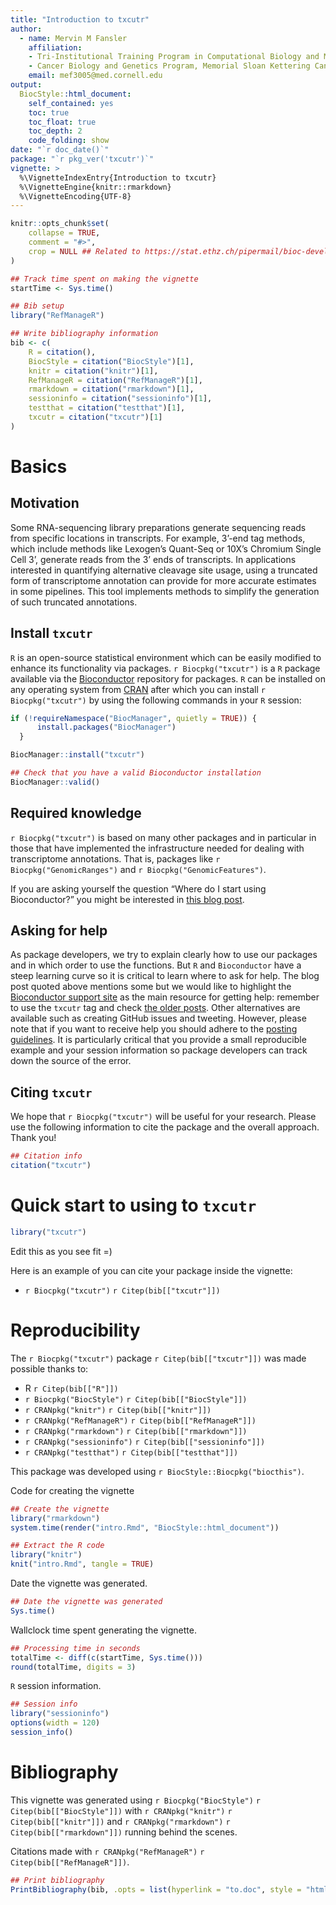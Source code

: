 ```yaml
---
title: "Introduction to txcutr"
author: 
  - name: Mervin M Fansler
    affiliation:
    - Tri-Institutional Training Program in Computational Biology and Medicine, Weill Cornell Graduate College, New York 10021, NY, USA
    - Cancer Biology and Genetics Program, Memorial Sloan Kettering Cancer Center, New York, NY 10065, USA
    email: mef3005@med.cornell.edu
output: 
  BiocStyle::html_document:
    self_contained: yes
    toc: true
    toc_float: true
    toc_depth: 2
    code_folding: show
date: "`r doc_date()`"
package: "`r pkg_ver('txcutr')`"
vignette: >
  %\VignetteIndexEntry{Introduction to txcutr}
  %\VignetteEngine{knitr::rmarkdown}
  %\VignetteEncoding{UTF-8}  
---
```


```r
knitr::opts_chunk$set(
    collapse = TRUE,
    comment = "#>",
    crop = NULL ## Related to https://stat.ethz.ch/pipermail/bioc-devel/2020-April/016656.html
)
```


```r
## Track time spent on making the vignette
startTime <- Sys.time()

## Bib setup
library("RefManageR")

## Write bibliography information
bib <- c(
    R = citation(),
    BiocStyle = citation("BiocStyle")[1],
    knitr = citation("knitr")[1],
    RefManageR = citation("RefManageR")[1],
    rmarkdown = citation("rmarkdown")[1],
    sessioninfo = citation("sessioninfo")[1],
    testthat = citation("testthat")[1],
    txcutr = citation("txcutr")[1]
)
```

# Basics

## Motivation

Some RNA-sequencing library preparations generate sequencing reads from specific locations in transcripts. For example,
3'-end tag methods, which include methods like Lexogen's Quant-Seq or 10X's Chromium Single Cell 3', generate reads from
the 3' ends of transcripts. In applications interested in quantifying alternative cleavage site usage, using a truncated
form of transcriptome annotation can provide for more accurate estimates in some pipelines. This tool implements methods
to simplify the generation of such truncated annotations.

## Install `txcutr`

`R` is an open-source statistical environment which can be easily modified to enhance its functionality via packages. `r Biocpkg("txcutr")` is a `R` package available via the [Bioconductor](http://bioconductor.org) repository for packages. `R` can be installed on any operating system from [CRAN](https://cran.r-project.org/) after which you can install `r Biocpkg("txcutr")` by using the following commands in your `R` session:

```r
if (!requireNamespace("BiocManager", quietly = TRUE)) {
      install.packages("BiocManager")
  }

BiocManager::install("txcutr")

## Check that you have a valid Bioconductor installation
BiocManager::valid()
```

## Required knowledge

`r Biocpkg("txcutr")` is based on many other packages and in particular in those that have implemented the infrastructure needed for dealing with transcriptome annotations. That is, packages like `r Biocpkg("GenomicRanges")` and 
`r Biocpkg("GenomicFeatures")`.

If you are asking yourself the question "Where do I start using Bioconductor?" you might be interested in [this blog post](http://lcolladotor.github.io/2014/10/16/startbioc/#.VkOKbq6rRuU).

## Asking for help

As package developers, we try to explain clearly how to use our packages and in which order to use the functions. But `R` and `Bioconductor` have a steep learning curve so it is critical to learn where to ask for help. The blog post quoted above mentions some but we would like to highlight the [Bioconductor support site](https://support.bioconductor.org/) as the main resource for getting help: remember to use the `txcutr` tag and check [the older posts](https://support.bioconductor.org/t/txcutr/). Other alternatives are available such as creating GitHub issues and tweeting. However, please note that if you want to receive help you should adhere to the [posting guidelines](http://www.bioconductor.org/help/support/posting-guide/). It is particularly critical that you provide a small reproducible example and your session information so package developers can track down the source of the error.

## Citing `txcutr`

We hope that `r Biocpkg("txcutr")` will be useful for your research. Please use the following information to cite the package and the overall approach. Thank you!

```r
## Citation info
citation("txcutr")
```

# Quick start to using to `txcutr`

```r
library("txcutr")
```

Edit this as you see fit =)

Here is an example of you can cite your package inside the vignette:

* `r Biocpkg("txcutr")` `r Citep(bib[["txcutr"]])`



# Reproducibility

The `r Biocpkg("txcutr")` package `r Citep(bib[["txcutr"]])` was made possible thanks to:

* R `r Citep(bib[["R"]])`
* `r Biocpkg("BiocStyle")` `r Citep(bib[["BiocStyle"]])`
* `r CRANpkg("knitr")` `r Citep(bib[["knitr"]])`
* `r CRANpkg("RefManageR")` `r Citep(bib[["RefManageR"]])`
* `r CRANpkg("rmarkdown")` `r Citep(bib[["rmarkdown"]])`
* `r CRANpkg("sessioninfo")` `r Citep(bib[["sessioninfo"]])`
* `r CRANpkg("testthat")` `r Citep(bib[["testthat"]])`

This package was developed using `r BiocStyle::Biocpkg("biocthis")`.


Code for creating the vignette

```r
## Create the vignette
library("rmarkdown")
system.time(render("intro.Rmd", "BiocStyle::html_document"))

## Extract the R code
library("knitr")
knit("intro.Rmd", tangle = TRUE)
```

Date the vignette was generated.

```r
## Date the vignette was generated
Sys.time()
```

Wallclock time spent generating the vignette.

```r
## Processing time in seconds
totalTime <- diff(c(startTime, Sys.time()))
round(totalTime, digits = 3)
```

`R` session information.

```r
## Session info
library("sessioninfo")
options(width = 120)
session_info()
```



# Bibliography

This vignette was generated using `r Biocpkg("BiocStyle")` `r Citep(bib[["BiocStyle"]])`
with `r CRANpkg("knitr")` `r Citep(bib[["knitr"]])` and `r CRANpkg("rmarkdown")` `r Citep(bib[["rmarkdown"]])` running behind the scenes.

Citations made with `r CRANpkg("RefManageR")` `r Citep(bib[["RefManageR"]])`.

```r
## Print bibliography
PrintBibliography(bib, .opts = list(hyperlink = "to.doc", style = "html"))
```
